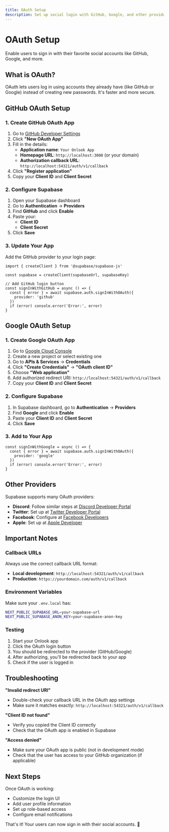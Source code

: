 ```yaml
---
title: OAuth Setup
description: Set up social login with GitHub, Google, and other providers
---
```


# OAuth Setup

Enable users to sign in with their favorite social accounts like GitHub, Google, and more.

## What is OAuth?

OAuth lets users log in using accounts they already have (like GitHub or Google) instead of creating new passwords. It's faster and more secure.

## GitHub OAuth Setup

### 1. Create GitHub OAuth App

1. Go to [GitHub Developer Settings](https://github.com/settings/developers)
2. Click **"New OAuth App"**
3. Fill in the details:
   - **Application name**: `Your Onlook App`
   - **Homepage URL**: `http://localhost:3000` (or your domain)
   - **Authorization callback URL**: `http://localhost:54321/auth/v1/callback`
4. Click **"Register application"**
5. Copy your **Client ID** and **Client Secret**

### 2. Configure Supabase

1. Open your Supabase dashboard
2. Go to **Authentication** → **Providers**
3. Find **GitHub** and click **Enable**
4. Paste your:
   - **Client ID**
   - **Client Secret**
5. Click **Save**

### 3. Update Your App

Add the GitHub provider to your login page:

```tsx
import { createClient } from '@supabase/supabase-js'

const supabase = createClient(supabaseUrl, supabaseKey)

// Add GitHub login button
const signInWithGitHub = async () => {
  const { error } = await supabase.auth.signInWithOAuth({
    provider: 'github'
  })
  if (error) console.error('Error:', error)
}
```

## Google OAuth Setup

### 1. Create Google OAuth App

1. Go to [Google Cloud Console](https://console.cloud.google.com/)
2. Create a new project or select existing one
3. Go to **APIs & Services** → **Credentials**
4. Click **"Create Credentials"** → **"OAuth client ID"**
5. Choose **"Web application"**
6. Add authorized redirect URI: `http://localhost:54321/auth/v1/callback`
7. Copy your **Client ID** and **Client Secret**

### 2. Configure Supabase

1. In Supabase dashboard, go to **Authentication** → **Providers**
2. Find **Google** and click **Enable**
3. Paste your **Client ID** and **Client Secret**
4. Click **Save**

### 3. Add to Your App

```tsx
const signInWithGoogle = async () => {
  const { error } = await supabase.auth.signInWithOAuth({
    provider: 'google'
  })
  if (error) console.error('Error:', error)
}
```

## Other Providers

Supabase supports many OAuth providers:

- **Discord**: Follow similar steps at [Discord Developer Portal](https://discord.com/developers/applications)
- **Twitter**: Set up at [Twitter Developer Portal](https://developer.twitter.com/)
- **Facebook**: Configure at [Facebook Developers](https://developers.facebook.com/)
- **Apple**: Set up at [Apple Developer](https://developer.apple.com/)

## Important Notes

### Callback URLs

Always use the correct callback URL format:
- **Local development**: `http://localhost:54321/auth/v1/callback`
- **Production**: `https://yourdomain.com/auth/v1/callback`

### Environment Variables

Make sure your `.env.local` has:

```bash
NEXT_PUBLIC_SUPABASE_URL=your-supabase-url
NEXT_PUBLIC_SUPABASE_ANON_KEY=your-supabase-anon-key
```

### Testing

1. Start your Onlook app
2. Click the OAuth login button
3. You should be redirected to the provider (GitHub/Google)
4. After authorizing, you'll be redirected back to your app
5. Check if the user is logged in

## Troubleshooting

**"Invalid redirect URI"**
- Double-check your callback URL in the OAuth app settings
- Make sure it matches exactly: `http://localhost:54321/auth/v1/callback`

**"Client ID not found"**
- Verify you copied the Client ID correctly
- Check that the OAuth app is enabled in Supabase

**"Access denied"**
- Make sure your OAuth app is public (not in development mode)
- Check that the user has access to your GitHub organization (if applicable)

## Next Steps

Once OAuth is working:
- Customize the login UI
- Add user profile information
- Set up role-based access
- Configure email notifications

That's it! Your users can now sign in with their social accounts. 🎉

